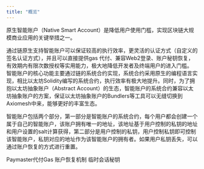```yaml
---
title: "概览"
---
```


原生智能账户（Native Smart Account）是降低用户使用门槛，实现区块链大规模商业应用的关键举措之一。

通过链原生支持智能账户可以保证较高的执行效率，更灵活的认证方式（自定义的签名认证方式），并且可以直接提供gas 代付、兼容Web2登录、账户秘钥恢复，有效期内有限次数授权等实用能力，极大地降低开发者及终端用户的进入门槛。
智能账户的核心功能主要通过链的系统合约实现，系统合约采用原生的编程语言实现，相比以太坊Solidity编写的系统合约，执行效率有极大地提升。同时，为了拥抱以太坊抽象账户（Abstract Account）的生态，智能账户的系统合约兼容以太坊抽象账户的方案，保证以太坊抽象账户的Bundlers等工具可以无缝切换到Axiomesh中来，能够更好的丰富生态。

智能账户包括两个部分，第一部分是智能账户的系统合约，每个用户都会创建一个属于自己的智能账户，该账户拥有唯一的地址，该地址基于用户控制的私钥的地址和用户设置的salt计算获得，第二部分是用户控制的私钥，用户控制私钥即可控制该智能账户，私钥对应的地址作为该智能账户的拥有者。如果用户私钥丢失，可以通过账户恢复的方式进行重置。

<CardGroup cols={2}>
  <Card title="代付Gas" icon="square-1" href="./paymaster">
    Paymaster代付Gas
  </Card>
  <Card title="账户恢复" icon="square-2" href="./recovery">
    账户恢复机制
  </Card>
  <Card title="Session-Key" icon="square-3" href="./session-key">
    临时会话秘钥
  </Card>
</CardGroup>
